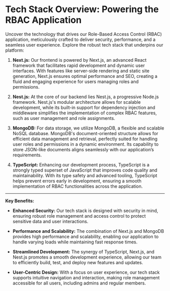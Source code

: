 
<Meta title="Tech-Stack" />

# Tech Stack Overview: Powering the RBAC Application

Uncover the technology that drives our Role-Based Access Control (RBAC) application, meticulously crafted to deliver security, performance, and a seamless user experience. Explore the robust tech stack that underpins our platform:

1. **Next.js:** Our frontend is powered by Next.js, an advanced React framework that facilitates rapid development and dynamic user interfaces. With features like server-side rendering and static site generation, Next.js ensures optimal performance and SEO, creating a fluid and engaging experience for users managing roles and permissions.

2. **Nest.js:** At the core of our backend lies Nest.js, a progressive Node.js framework. Nest.js's modular architecture allows for scalable development, while its built-in support for dependency injection and middleware simplifies the implementation of complex RBAC features, such as user management and role assignments.

3. **MongoDB:** For data storage, we utilize MongoDB, a flexible and scalable NoSQL database. MongoDB's document-oriented structure allows for efficient data management and retrieval, perfectly suited for handling user roles and permissions in a dynamic environment. Its capability to store JSON-like documents aligns seamlessly with our application’s requirements.

4. **TypeScript:** Enhancing our development process, TypeScript is a strongly typed superset of JavaScript that improves code quality and maintainability. With its type safety and advanced tooling, TypeScript helps prevent errors early in development, ensuring a smooth implementation of RBAC functionalities across the application.

---

**Key Benefits:**

- **Enhanced Security:** Our tech stack is designed with security in mind, ensuring robust role management and access control to protect sensitive data and user interactions.

- **Performance and Scalability:** The combination of Next.js and MongoDB provides high performance and scalability, enabling our application to handle varying loads while maintaining fast response times.

- **Streamlined Development:** The synergy of TypeScript, Next.js, and Nest.js promotes a smooth development experience, allowing our team to efficiently build, test, and deploy new features and updates.

- **User-Centric Design:** With a focus on user experience, our tech stack supports intuitive navigation and interaction, making role management accessible for all users, including admins and regular members.
